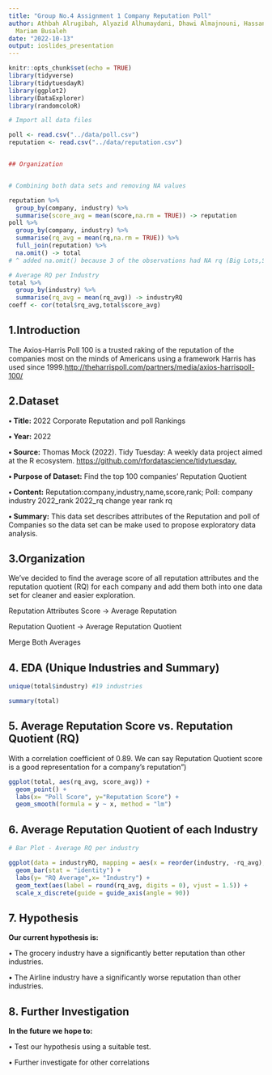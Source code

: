 ```yaml
---
title: "Group No.4 Assignment 1 Company Reputation Poll"
author: Athbah Alrugibah, Alyazid Alhumaydani, Dhawi Almajnouni, Hassan AlTamimi,
  Mariam Busaleh
date: "2022-10-13"
output: ioslides_presentation
---
```


```r
knitr::opts_chunk$set(echo = TRUE)
library(tidyverse)
library(tidytuesdayR)
library(ggplot2)
library(DataExplorer)
library(randomcoloR)

# Import all data files

poll <- read.csv("../data/poll.csv")
reputation <- read.csv("../data/reputation.csv")


## Organization


# Combining both data sets and removing NA values 

reputation %>%
  group_by(company, industry) %>%
  summarise(score_avg = mean(score,na.rm = TRUE)) -> reputation
poll %>%
  group_by(company, industry) %>%
  summarise(rq_avg = mean(rq,na.rm = TRUE)) %>%
  full_join(reputation) %>%
  na.omit() -> total
# ^ added na.omit() because 3 of the observations had NA rq (Big Lots,Shein,Stellantis)

# Average RQ per Industry
total %>%
  group_by(industry) %>%
  summarise(rq_avg = mean(rq_avg)) -> industryRQ
coeff <- cor(total$rq_avg,total$score_avg)

```

## 1.Introduction

The Axios-Harris Poll 100 is a trusted raking of the reputation of the
companies most on the minds of Americans using a framework Harris has
used since 1999.<http://theharrispoll.com/partners/media/axios-harrispoll-100/>

## 2.Dataset
**• Title:** 2022 Corporate Reputation and poll Rankings

**• Year:** 2022

**• Source:** Thomas Mock (2022). Tidy Tuesday: A weekly data project aimed at the R ecosystem. <https://github.com/rfordatascience/tidytuesday.>

**• Purpose of Dataset:** Find the top 100 companies' Reputation Quotient 

**• Content:** Reputation:company,industry,name,score,rank;
              Poll: company	industry	2022_rank	2022_rq	change	year	rank	rq

**• Summary:** This data set describes attributes of the Reputation and poll of Companies so the data set can be make used to propose exploratory data analysis.

## 3.Organization

We've decided to find the average score of all reputation attributes and the reputation quotient (RQ) for each company and add them both into one data set for cleaner and easier exploration.

  Reputation Attributes Score -> Average Reputation\n
  
  Reputation Quotient -> Average Reputation Quotient\n
    
  Merge Both Averages

## 4. EDA (Unique Industries and Summary)
```r
unique(total$industry) #19 industries

summary(total)
```

## 5. Average Reputation Score vs. Reputation Quotient (RQ)
With a correlation coefficient of 0.89. We can say Reputation Quotient score is a good representation for a company's reputation")
```r
ggplot(total, aes(rq_avg, score_avg)) +
  geom_point() +
  labs(x= "Poll Score", y="Reputation Score") +
  geom_smooth(formula = y ~ x, method = "lm")
```


## 6. Average Reputation Quotient of each Industry
```r
# Bar Plot - Average RQ per industry

ggplot(data = industryRQ, mapping = aes(x = reorder(industry, -rq_avg), rq_avg)) + 
  geom_bar(stat = "identity") +
  labs(y= "RQ Average",x= "Industry") +
  geom_text(aes(label = round(rq_avg, digits = 0), vjust = 1.5)) +
  scale_x_discrete(guide = guide_axis(angle = 90))
```

## 7. Hypothesis

 **Our current hypothesis is:** 
 
•  The grocery industry have a significantly better reputation than other industries.

•  The Airline industry have a significantly worse reputation than other industries.

## 8. Further Investigation

**In the future we hope to:**

• Test our hypothesis using a suitable test.

• Further investigate for other correlations